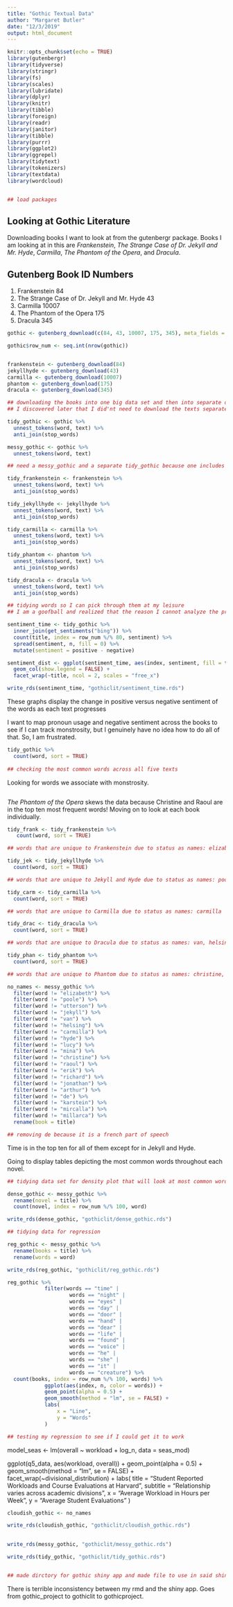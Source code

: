 ```yaml
---
title: "Gothic Textual Data"
author: "Margaret Butler"
date: "12/3/2019"
output: html_document
---
```


```r
knitr::opts_chunk$set(echo = TRUE)
library(gutenbergr)
library(tidyverse)
library(stringr)
library(fs)
library(scales)
library(lubridate)
library(dplyr)
library(knitr)
library(tibble)
library(foreign)
library(readr)
library(janitor)
library(tibble)
library(purrr)
library(ggplot2)
library(ggrepel)
library(tidytext)
library(tokenizers)
library(textdata)
library(wordcloud)


## load packages

```
## Looking at Gothic Literature

Downloading books I want to look at from the gutenbergr package. Books I am looking at in this are *Frankenstein*, *The Strange Case of Dr. Jekyll and Mr. Hyde*, *Carmilla*, *The Phantom of the Opera*, and *Dracula*.

## Gutenberg Book ID Numbers

1. Frankenstein 84
2. The Strange Case of Dr. Jekyll and Mr. Hyde 43
3. Carmilla 10007
4. The Phantom of the Opera 175
5. Dracula 345

```r

gothic <- gutenberg_download(c(84, 43, 10007, 175, 345), meta_fields = "title")

gothic$row_num <- seq.int(nrow(gothic))


frankenstein <- gutenberg_download(84)
jekyllhyde <- gutenberg_download(43)
carmilla <- gutenberg_download(10007)
phantom <- gutenberg_download(175)
dracula <- gutenberg_download(345)

## downloading the books into one big data set and then into separate data sets
## I discovered later that I did'nt need to download the texts separately but I'm leaving them in here for now

tidy_gothic <- gothic %>%
  unnest_tokens(word, text) %>%
  anti_join(stop_words)

messy_gothic <- gothic %>% 
  unnest_tokens(word, text)

## need a messy_gothic and a separate tidy_gothic because one includes the pronouns I want to count while the other removes pronouns. I'm looking at both.

tidy_frankenstein <- frankenstein %>%
  unnest_tokens(word, text) %>%
  anti_join(stop_words)

tidy_jekyllhyde <- jekyllhyde %>%
  unnest_tokens(word, text) %>%
  anti_join(stop_words)

tidy_carmilla <- carmilla %>%
  unnest_tokens(word, text) %>%
  anti_join(stop_words)

tidy_phantom <- phantom %>%
  unnest_tokens(word, text) %>%
  anti_join(stop_words)

tidy_dracula <- dracula %>%
  unnest_tokens(word, text) %>%
  anti_join(stop_words)

## tidying words so I can pick through them at my leisure
## I am a goofball and realized that the reason I cannot analyze the pronoun usage is because stop_words removes pronouns...

```

```r

sentiment_time <- tidy_gothic %>% 
  inner_join(get_sentiments("bing")) %>% 
  count(title, index = row_num %/% 80, sentiment) %>% 
  spread(sentiment, n, fill = 0) %>% 
  mutate(sentiment = positive - negative)

sentiment_dist <- ggplot(sentiment_time, aes(index, sentiment, fill = title)) +
  geom_col(show.legend = FALSE) +
  facet_wrap(~title, ncol = 2, scales = "free_x")

write_rds(sentiment_time, "gothiclit/sentiment_time.rds")

```

These graphs display the change in positive versus negative sentiment of the words as each text progresses

I want to map pronoun usage and negative sentiment across the books to see if I can track monstrosity, but I genuinely have no idea how to do all of that. So, I am frustrated.


```r

tidy_gothic %>% 
  count(word, sort = TRUE) 
  
## checking the most common words across all five texts

```

Looking for words we associate with monstrosity.



```r

```

*The Phantom of the Opera* skews the data because Christine and Raoul are in the top ten most frequent words! Moving on to look at each book individually.

```r

tidy_frank <- tidy_frankenstein %>% 
   count(word, sort = TRUE)

## words that are unique to Frankenstein due to status as names: elizabeth

tidy_jek <- tidy_jekyllhyde %>% 
  count(word, sort = TRUE)

## words that are unique to Jekyll and Hyde due to status as names: poole, utterson, jekyll, hyde

tidy_carm <- tidy_carmilla %>% 
  count(word, sort = TRUE)

## words that are unique to Carmilla due to status as names: carmilla

tidy_drac <- tidy_dracula %>% 
  count(word, sort = TRUE)

## words that are unique to Dracula due to status as names: van, helsing, lucy, mina, jonathan

tidy_phan <- tidy_phantom %>% 
  count(word, sort = TRUE)

## words that are unique to Phantom due to status as names: christine, raoul, erik, richard

```

```r
no_names <- messy_gothic %>% 
  filter(word != "elizabeth") %>% 
  filter(word != "poole") %>% 
  filter(word != "utterson") %>%
  filter(word != "jekyll") %>%
  filter(word != "van") %>%
  filter(word != "helsing") %>%
  filter(word != "carmilla") %>%
  filter(word != "hyde") %>%
  filter(word != "lucy") %>%
  filter(word != "mina") %>%
  filter(word != "christine") %>%
  filter(word != "raoul") %>%
  filter(word != "erik") %>%
  filter(word != "richard") %>%
  filter(word != "jonathan") %>% 
  filter(word != "arthur") %>% 
  filter(word != "de") %>% 
  filter(word != "karstein") %>% 
  filter(word != "mircalla") %>% 
  filter(word != "millarca") %>% 
  rename(book = title)

## removing de because it is a french part of speech
```
Time is in the top ten for all of them except for in Jekyll and Hyde.

Going to display tables depicting the most common words throughout each novel.
```r
## tidying data set for density plot that will look at most common words as well as pronouns

dense_gothic <- messy_gothic %>% 
  rename(novel = title) %>% 
  count(novel, index = row_num %/% 100, word)

write_rds(dense_gothic, "gothiclit/dense_gothic.rds")

```

```r
## tidying data for regression

reg_gothic <- messy_gothic %>% 
  rename(books = title) %>% 
  rename(words = word)

write_rds(reg_gothic, "gothiclit/reg_gothic.rds")

```

```r

reg_gothic %>% 
            filter(words == "time" |
                    words == "night" |
                    words == "eyes" |
                    words == "day" |
                    words == "door" |
                    words == "hand" |
                    words == "dear" |
                    words == "life" |
                    words == "found" |
                    words == "voice" |
                    words == "he" |
                    words == "she" |
                    words == "it" |
                    words == "creature") %>% 
  count(books, index = row_num %/% 100, words) %>% 
            ggplot(aes(index, n, color = words)) +
            geom_point(alpha = 0.5) +
            geom_smooth(method = "lm", se = FALSE) +
            labs(
                x = "Line",
                y = "Words"
            )

## testing my regression to see if I could get it to work
```
model_seas <- lm(overall ~ workload + log_n, data = seas_mod)

ggplot(q5_data, aes(workload, overall)) +
  geom_point(alpha = 0.5) +
  geom_smooth(method = "lm", se = FALSE) +
  facet_wrap(~divisional_distribution) +
  labs(
    title = "Student Reported Workloads and Course Evaluations at Harvard",
    subtitle = "Relationship varies across academic divisions",
    x = "Average Workload in Hours per Week",
    y = "Average Student Evaluations"
  )



```r

cloudish_gothic <- no_names

write_rds(cloudish_gothic, "gothiclit/cloudish_gothic.rds")
  

write_rds(messy_gothic, "gothiclit/messy_gothic.rds")

```

```r

write_rds(tidy_gothic, "gothiclit/tidy_gothic.rds")


## made dirctory for gothic shiny app and made file to use in said shiny app

```

There is terrible inconsistency between my rmd and the shiny app. Goes from gothic_project to gothiclit to gothicproject.

